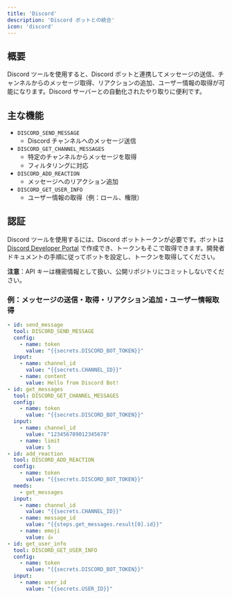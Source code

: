 ```yaml
---
title: 'Discord'
description: 'Discord ボットとの統合'
icon: 'discord'
---
```


## 概要
Discord ツールを使用すると、Discord ボットと連携してメッセージの送信、チャンネルからのメッセージ取得、リアクションの追加、ユーザー情報の取得が可能になります。Discord サーバーとの自動化されたやり取りに便利です。

## 主な機能
- `DISCORD_SEND_MESSAGE`
  - Discord チャンネルへのメッセージ送信
- `DISCORD_GET_CHANNEL_MESSAGES`
  - 特定のチャンネルからメッセージを取得
  - フィルタリングに対応
- `DISCORD_ADD_REACTION`
  - メッセージへのリアクション追加
- `DISCORD_GET_USER_INFO`
  - ユーザー情報の取得（例：ロール、権限）

## 認証

Discord ツールを使用するには、Discord ボットトークンが必要です。ボットは [Discord Developer Portal](https://discord.com/developers/applications) で作成でき、トークンもそこで取得できます。開発者ドキュメントの手順に従ってボットを設定し、トークンを取得してください。

**注意**：API キーは機密情報として扱い、公開リポジトリにコミットしないでください。

### 例：メッセージの送信・取得・リアクション追加・ユーザー情報取得
```yaml
- id: send_message
  tool: DISCORD_SEND_MESSAGE
  config:
    - name: token
      value: "{{secrets.DISCORD_BOT_TOKEN}}"
  input:
    - name: channel_id
      value: "{{secrets.CHANNEL_ID}}"
    - name: content
      value: Hello from Discord Bot!
- id: get_messages
  tool: DISCORD_GET_CHANNEL_MESSAGES
  config:
    - name: token
      value: "{{secrets.DISCORD_BOT_TOKEN}}"
  input:
    - name: channel_id
      value: "123456789012345678"
    - name: limit
      value: 5
- id: add_reaction
  tool: DISCORD_ADD_REACTION
  config:
    - name: token
      value: "{{secrets.DISCORD_BOT_TOKEN}}"
  needs:
    - get_messages
  input:
    - name: channel_id
      value: "{{secrets.CHANNEL_ID}}"
    - name: message_id
      value: "{{steps.get_messages.result[0].id}}"
    - name: emoji
      value: 👍
- id: get_user_info
  tool: DISCORD_GET_USER_INFO
  config:
    - name: token
      value: "{{secrets.DISCORD_BOT_TOKEN}}"
  input:
    - name: user_id
      value: "{{secrets.USER_ID}}"
```
